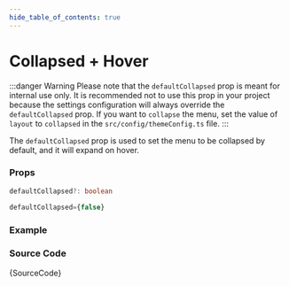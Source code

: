 ```yaml
---
hide_table_of_contents: true
---
```



# Collapsed + Hover

:::danger Warning
Please note that the `defaultCollapsed` prop is meant for internal use only. It is recommended not to use this prop in your project because the settings configuration will always override the `defaultCollapsed` prop. If you want to `collapse` the menu, set the value of `layout` to `collapsed` in the `src/config/themeConfig.ts` file.
:::

The `defaultCollapsed` prop is used to set the menu to be collapsed by default, and it will expand on hover.

### Props

```ts noCopy
defaultCollapsed?: boolean
```

```ts noCopy title='Default Value'
defaultCollapsed={false}
```

### Example

<IframeWindow url='https://demos.pixinvent.com/vuexy-nextjs-admin-template/demo-1/en/menu-examples/vertical-menu/menu-types/collapsed-hover' />

### Source Code

<TsToJsCodeSnippet>{SourceCode}</TsToJsCodeSnippet>
